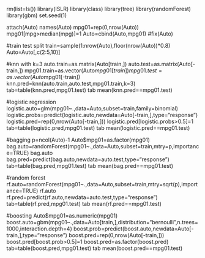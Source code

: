 rm(list=ls())
library(ISLR)
library(class)
library(tree)
library(randomForest)
library(gbm)
set.seed(1)

attach(Auto)
names(Auto)
mpg01=rep(0,nrow(Auto))
mpg01[mpg>median(mpg)]=1
Auto=cbind(Auto,mpg01)
#fix(Auto)

#train test split
train=sample(1:nrow(Auto),floor(nrow(Auto))*0.8)
Auto=Auto[,c(2:5,10)]

#knn with k=3
auto.train=as.matrix(Auto[train,])
auto.test=as.matrix(Auto[-train,])
mpg01.train=as.vector(Auto$mpg01[train])
mpg01.test=as.vector(Auto$mpg01[-train])
knn.pred=knn(auto.train,auto.test,mpg01.train,k=3)
tab=table(knn.pred,mpg01.test)
tab
mean(knn.pred==mpg01.test)

#logistic regression
logistic.auto=glm(mpg01~.,data=Auto,subset=train,family=binomial)
logistic.probs=predict(logistic.auto,newdata=Auto[-train,],type="response")
logistic.pred=rep(0,nrow(Auto[-train,]))
logistic.pred[logistic.probs>0.5]=1
tab=table(logistic.pred,mpg01.test)
tab
mean(logistic.pred==mpg01.test)


#bagging
p=ncol(Auto)-1
Auto$mpg01=as.factor(mpg01)
bag.auto=randomForest(mpg01~.,data=Auto,subset=train,mtry=p,importance=TRUE)
bag.auto
bag.pred=predict(bag.auto,newdata=auto.test,type="response")
tab=table(bag.pred,mpg01.test)
tab
mean(bag.pred==mpg01.test)

#random forest
rf.auto=randomForest(mpg01~.,data=Auto,subset=train,mtry=sqrt(p),importance=TRUE)
rf.auto
rf.pred=predict(rf.auto,newdata=auto.test,type="response")
tab=table(rf.pred,mpg01.test)
tab
mean(rf.pred==mpg01.test)

#boosting
Auto$mpg01=as.numeric(mpg01)
boost.auto=gbm(mpg01~.,data=Auto[train,],distribution="bernoulli",n.trees=1000,interaction.depth=4)
boost.prob=predict(boost.auto,newdata=Auto[-train,],type="response")
boost.pred=rep(0,nrow(Auto[-train,]))
boost.pred[boost.prob>0.5]=1
boost.pred=as.factor(boost.pred)
tab=table(boost.pred,mpg01.test)
tab
mean(boost.pred==mpg01.test)

